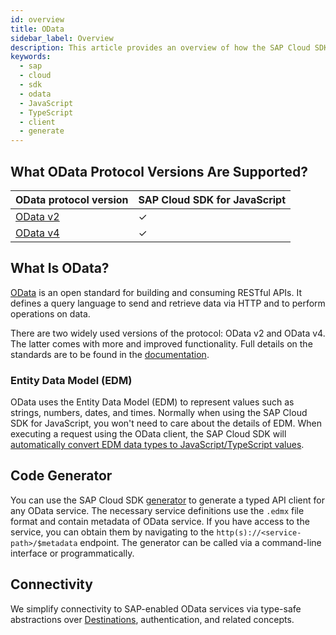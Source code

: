 ```yaml
---
id: overview
title: OData
sidebar_label: Overview
description: This article provides an overview of how the SAP Cloud SDK for JavaScript supports connecting to OData services.
keywords:
  - sap
  - cloud
  - sdk
  - odata
  - JavaScript
  - TypeScript
  - client
  - generate
---
```


## What OData Protocol Versions Are Supported?

| OData protocol version          | SAP Cloud SDK for JavaScript |
| ------------------------------- | ---------------------------- |
| [OData v2](odata-v2-client.mdx) | &#10003;                     |
| [OData v4](odata-v4-client.mdx) | &#10003;                     |

## What Is OData?

[OData](https://www.odata.org/) is an open standard for building and consuming RESTful APIs.
It defines a query language to send and retrieve data via HTTP and to perform operations on data.

There are two widely used versions of the protocol: OData v2 and OData v4.
The latter comes with more and improved functionality.
Full details on the standards are to be found in the [documentation](https://www.odata.org/documentation/).

### Entity Data Model (EDM)

OData uses the Entity Data Model (EDM) to represent values such as strings, numbers, dates, and times.
Normally when using the SAP Cloud SDK for JavaScript, you won't need to care about the details of EDM.
When executing a request using the OData client, the SAP Cloud SDK will [automatically convert EDM data types to JavaScript/TypeScript values](./execute-odata-request.mdx#conversion-of-odata-types).

## Code Generator

You can use the SAP Cloud SDK [generator](generate-odata-client.mdx) to generate a typed API client for any OData service.
The necessary service definitions use the `.edmx` file format and contain metadata of OData service.
If you have access to the service, you can obtain them by navigating to the `http(s)://<service-path>/$metadata` endpoint.
The generator can be called via a command-line interface or programmatically.

## Connectivity

We simplify connectivity to SAP-enabled OData services via type-safe abstractions over [Destinations](../connectivity/destination.mdx), authentication, and related concepts.
